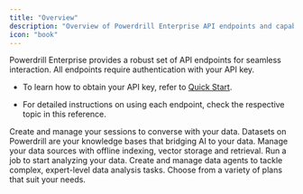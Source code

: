 ```yaml
---
title: "Overview"
description: "Overview of Powerdrill Enterprise API endpoints and capabilities"
icon: "book"
---
```


Powerdrill Enterprise provides a robust set of API endpoints for seamless interaction. All endpoints require authentication with your API key.  

- To learn how to obtain your API key, refer to [Quick Start](quick-start-for-general).  

- For detailed instructions on using each endpoint, check the respective topic in this reference.



<CardGroup cols={2}>
<Card 
    title="Sessions" 
    icon="comment-dots" 
    href="/api-reference/create-session"
    >
    Create and manage your sessions to converse with your data.
</Card>
<Card 
    title="Datasets" 
    icon="database" 
    href="/api-reference/create-dataset"
    >
    Datasets on Powerdrill are your knowledge bases that bridging AI to your data.
</Card>
<Card 
    title="Data Sources" 
    icon="file-lines" 
    href="/api-reference/create-data-source"
    >
    Manage your data sources with offline indexing, vector storage and retrieval.
</Card>
<Card 
    title="Jobs" 
    icon="bag-shopping" 
    href="/api-reference/create-job"
    >
    Run a job to start analyzing your data.
</Card>
<Card 
    title="Agents" 
    icon="user" 
    href="/api-reference/create-agent"
    >
    Create and manage data agents to tackle complex, expert-level data analysis tasks.
</Card>
<Card 
    title="Subscriptions" 
    icon="cart-shopping" 
    href="/api-reference/create-subscription"
    >
    Choose from a variety of plans that suit your needs.
</Card>
</CardGroup>



<MySnippet beta="community" />